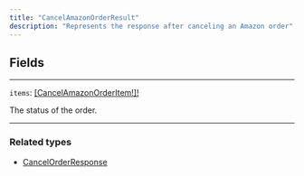 ```yaml
---
title: "CancelAmazonOrderResult"
description: "Represents the response after canceling an Amazon order"
---
```


## Fields

---

`items`: [\[CancelAmazonOrderItem!\]!](/api-reference/cancelamazonorderitem)

The status of the order.

---

### Related types

* [CancelOrderResponse](/api-reference/cancelorderresponse)